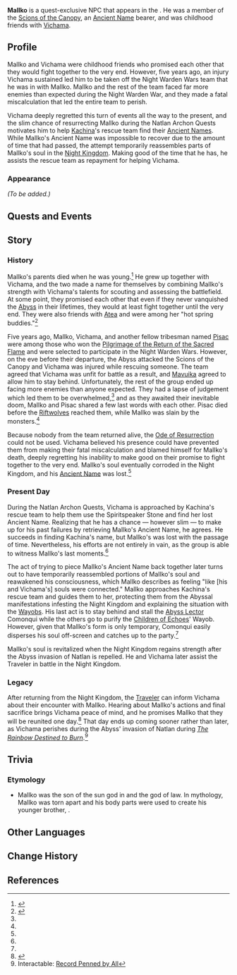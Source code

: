 {{Character Infobox
|type             = Quest NPC
|image            = <gallery>
NPC Mallko.png|Past
NPC Mallko 2.png|Soul
</gallery>
|realname         = <!-- Optional, if different from in-game name -->
|deceased         = Died during a Night Warden War five years ago
|region           = Natlan
|location         = <!-- Nation where you can find the character in the game -->
|affiliation      = Scions of the Canopy
|title            = 
|ancestry         = <!-- Clan/family -->
|father           = 
|mother           = 
|spouse           = 
|sibling          = 
|child            = 
|relative         = 
|voiceEN          = [https://www.edwardstoneguard.com/ Edward Stoneguard]<ref>Instagram: [https://www.instagram.com/p/C_WeVo4yl61/ EN VA Self Announcement]</ref>
|voiceCN          = 
|voiceJP          = 
|voiceKR          = 
}}
'''Mallko''' is a quest-exclusive NPC that appears in the {{Quest|Black Stone Under a White Stone}}. He was a member of the [[Scions of the Canopy]], an [[Ancient Name]] bearer, and was childhood friends with [[Vichama]].
<!--
==Location==
{{subst:#tag:gallery|
NPC Location {{subst:#titleparts:{{subst:PAGENAME}}}}.png{{subst:!}}{{subst:#titleparts:{{subst:PAGENAME}}}}'s location
NPC Location {{subst:#titleparts:{{subst:PAGENAME}}}} Context.png{{subst:!}}Additional context
}}
-->
==Profile==
<!--Detailed story/lore information goes here.-->
Mallko and Vichama were childhood friends who promised each other that they would fight together to the very end. However, five years ago, an injury Vichama sustained led him to be taken off the Night Warden Wars team that he was in with Mallko. Mallko and the rest of the team faced far more enemies than expected during the Night Warden War, and they made a fatal miscalculation that led the entire team to perish.

Vichama deeply regretted this turn of events all the way to the present, and the slim chance of resurrecting Mallko during the Natlan Archon Quests motivates him to help [[Kachina]]'s rescue team find their [[Ancient Name]]s. While Mallko's {{Ancient Name|bearer=1}} Ancient Name was impossible to recover due to the amount of time that had passed, the attempt temporarily reassembles parts of Mallko's soul in the [[Night Kingdom]]. Making good of the time that he has, he assists the rescue team as repayment for helping Vichama.

===Appearance===
<!--Keep appearance section short and concise. Limit to 2 paragraphs with 3-4 sentences each.-->
''(To be added.)''

==Quests and Events==
{{Quests and Events}}

==Story==
===History===
Mallko's parents died when he was young.<ref name="Into Eternal Night">{{Ref/Quest|Into Eternal Night}}</ref> He grew up together with Vichama, and the two made a name for themselves by combining Mallko's strength with Vichama's talents for scouting and assessing the battlefield. At some point, they promised each other that even if they never vanquished the [[Abyss]] in their lifetimes, they would at least fight together until the very end. They were also friends with [[Atea]] and were among her "hot spring buddies."<ref name="Ancient Name">{{Ref/Quest|To Reclaim an Ancient Name}}</ref>

Five years ago, Mallko, Vichama, and another fellow tribesman named [[Pisac]] were among those who won the [[Pilgrimage of the Return of the Sacred Flame]] and were selected to participate in the Night Warden Wars. However, on the eve before their departure, the Abyss attacked the Scions of the Canopy and Vichama was injured while rescuing someone. The team agreed that Vichama was unfit for battle as a result, and [[Mavuika]] agreed to allow him to stay behind. Unfortunately, the rest of the group ended up facing more enemies than anyone expected. They had a lapse of judgement which led them to be overwhelmed,<ref name="Ancient Name" /> and as they awaited their inevitable doom, Mallko and Pisac shared a few last words with each other. Pisac died before the [[Riftwolves]] reached them, while Mallko was slain by the monsters.<ref name="Into Eternal Night" />

Because nobody from the team returned alive, the [[Ode of Resurrection]] could not be used. Vichama believed his presence could have prevented them from making their fatal miscalculation and blamed himself for Mallko's death, deeply regretting his inability to make good on their promise to fight together to the very end. Mallko's soul eventually corroded in the Night Kingdom, and his [[Ancient Name]] was lost.<ref name="Ancient Name" />

===Present Day===
During the Natlan Archon Quests, Vichama is approached by Kachina's rescue team to help them use the Spiritspeaker Stone and find her lost Ancient Name. Realizing that he has a chance &mdash; however slim &mdash; to make up for his past failures by retrieving Mallko's Ancient Name, he agrees. He succeeds in finding Kachina's name, but Mallko's was lost with the passage of time. Nevertheless, his efforts are not entirely in vain, as the group is able to witness Mallko's last moments.<ref name="Ancient Name" />

The act of trying to piece Mallko's Ancient Name back together later turns out to have temporarily reassembled portions of Mallko's soul and reawakened his consciousness, which Mallko describes as feeling "like [his and Vichama's] souls were connected." Mallko approaches Kachina's rescue team and guides them to her, protecting them from the Abyssal manifestations infesting the Night Kingdom and explaining the situation with the [[Wayob]]s. His last act is to stay behind and stall the [[Abyss Lector: Fathomless Flames|Abyss Lector]] Comonqui while the others go to purify the [[Children of Echoes]]' Wayob. However, given that Mallko's form is only temporary, Comonqui easily disperses his soul off-screen and catches up to the party.<ref name="Into Eternal Night" />

Mallko's soul is revitalized when the Night Kingdom regains strength after the Abyss invasion of Natlan is repelled. He and Vichama later assist the Traveler in battle in the Night Kingdom.

===Legacy===
After returning from the Night Kingdom, the [[Traveler]] can inform Vichama about their encounter with Mallko. Hearing about Mallko's actions and final sacrifice brings Vichama peace of mind, and he promises Mallko that they will be reunited one day.<ref>{{Ref/NPC|Vichama}}</ref> That day ends up coming sooner rather than later, as Vichama perishes during the Abyss' invasion of Natlan during ''[[The Rainbow Destined to Burn]]''.<ref>Interactable: [[Record Penned by All]]</ref>
<!--
==Idle Quotes==
{{Dialogue Start}}
: {{DIcon|Idle}} {{Tx}}
:: {{A|VO {{subst:#titleparts:{{subst:PAGENAME}}}} 01.ogg}} "{{Tx}}"
{{Dialogue End}}

==Dialogue==
{{Dialogue Start}}
:'''{{subst:#titleparts:{{subst:PAGENAME}}}}:''' 
:{{DIcon}}
{{Dialogue End}}
<!--
==Event Dialogue==
===Event Name===
{{Dialogue Start}}
:'''{{subst:#titleparts:{{subst:PAGENAME}}}}:'''
{{Dialogue End}}
-->
==Trivia==
===Etymology===
* Mallko was the son of the sun god {{W|Inti}} in {{W|Inca mythology}} and the god of law. In mythology, Mallko was torn apart and his body parts were used to create his younger brother, {{W|Vichama}}.

==Other Languages==
{{Other Languages|default_hidden=1
|en      = Mallko
|zhs     = 穆尔科
|zhs_rm  = Mù'ěrkē
|zht     = 穆爾科
|zht_rm  = Mù'ěrkē
|ja      = マルコ
|ko      = 모르코
|es      = Mallko
|fr      = Mallko
|ru      = Малко
|th      = Mallko
|vi      = Mallko
|de      = Mallko
|id      = Mallko
|pt      = Mallko
|tr      = Mallko
|it      = Mallko
}}

==Change History==
{{Change History|5.0}}

==References==
{{Reflist}}
